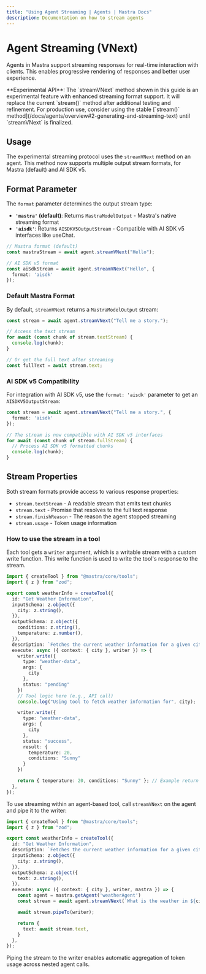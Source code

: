 ```yaml
---
title: "Using Agent Streaming | Agents | Mastra Docs"
description: Documentation on how to stream agents
---
```



# Agent Streaming (VNext)

Agents in Mastra support streaming responses for real-time interaction with clients. This enables progressive rendering of responses and better user experience.

<Callout type="info">
  **Experimental API**: The `streamVNext` method shown in this guide is an experimental feature with enhanced streaming format support. It will replace the current `stream()` method after additional testing and refinement. For production use, consider using the stable [`stream()` method](/docs/agents/overview#2-generating-and-streaming-text) until `streamVNext` is finalized.
</Callout>

## Usage

The experimental streaming protocol uses the `streamVNext` method on an agent. This method now supports multiple output stream formats, for Mastra (default) and AI SDK v5.


## Format Parameter

The `format` parameter determines the output stream type:

- **`'mastra'` (default)**: Returns `MastraModelOutput` - Mastra's native streaming format
- **`'aisdk'`**: Returns `AISDKV5OutputStream` - Compatible with AI SDK v5 interfaces like useChat.

```typescript
// Mastra format (default)
const mastraStream = await agent.streamVNext("Hello");

// AI SDK v5 format
const aiSdkStream = await agent.streamVNext("Hello", { 
  format: 'aisdk' 
});
```

### Default Mastra Format

By default, `streamVNext` returns a `MastraModelOutput` stream:

```typescript
const stream = await agent.streamVNext("Tell me a story.");

// Access the text stream
for await (const chunk of stream.textStream) {
  console.log(chunk);
}

// Or get the full text after streaming
const fullText = await stream.text;
```

### AI SDK v5 Compatibility

For integration with AI SDK v5, use the `format: 'aisdk'` parameter to get an `AISDKV5OutputStream`:

```typescript
const stream = await agent.streamVNext("Tell me a story.", {
  format: 'aisdk'
});

// The stream is now compatible with AI SDK v5 interfaces
for await (const chunk of stream.fullStream) {
  // Process AI SDK v5 formatted chunks
  console.log(chunk);
}
```

## Stream Properties

Both stream formats provide access to various response properties:

- `stream.textStream` - A readable stream that emits text chunks
- `stream.text` - Promise that resolves to the full text response
- `stream.finishReason` - The reason the agent stopped streaming
- `stream.usage` - Token usage information

### How to use the stream in a tool

Each tool gets a `writer` argument, which is a writable stream with a custom write function. This write function is used to write the tool's response to the stream.

```typescript filename="src/mastra/tools/test-tool.ts" showLineNumbers copy
import { createTool } from "@mastra/core/tools";
import { z } from "zod";

export const weatherInfo = createTool({
  id: "Get Weather Information",
  inputSchema: z.object({
    city: z.string(),
  }),
  outputSchema: z.object({
    conditions: z.string(),
    temperature: z.number(),
  }),
  description: `Fetches the current weather information for a given city`,
  execute: async ({ context: { city }, writer }) => {
    writer.write({
      type: "weather-data",
      args: {
        city
      },
      status: "pending"
    })
    // Tool logic here (e.g., API call)
    console.log("Using tool to fetch weather information for", city);

    writer.write({
      type: "weather-data",
      args: {
        city
      },
      status: "success",
      result: {
        temperature: 20,
        conditions: "Sunny"
      }
    })

    return { temperature: 20, conditions: "Sunny" }; // Example return
  },
});
```

To use streaming within an agent-based tool, call `streamVNext` on the agent and pipe it to the writer:

```typescript filename="src/mastra/tools/test-tool.ts" showLineNumbers copy
import { createTool } from "@mastra/core/tools";
import { z } from "zod";

export const weatherInfo = createTool({
  id: "Get Weather Information",
  description: `Fetches the current weather information for a given city`,
  inputSchema: z.object({
    city: z.string(),
  }),
  outputSchema: z.object({
    text: z.string(),
  }),
  execute: async ({ context: { city }, writer, mastra }) => {
    const agent = mastra.getAgent('weatherAgent')
    const stream = await agent.streamVNext(`What is the weather in ${city}?`);

    await stream.pipeTo(writer);

    return {
      text: await stream.text,
    }
  },
});
```

Piping the stream to the writer enables automatic aggregation of token usage across nested agent calls.

